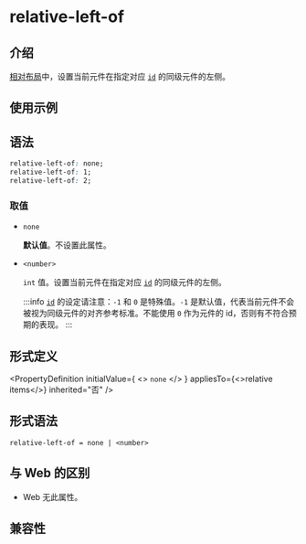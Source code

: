 # relative-left-of

## 介绍

[相对布局](/guide/ui/layout/relative-layout.mdx)中，设置当前元件在指定对应 [`id`](./relative-id.mdx) 的同级元件的左侧。

## 使用示例


<Go
  example="css-api"
  entry="src/relative-left-of"
  defaultFile="src/relative-left-of/App.tsx"
  img="https://lf-lynx.tiktok-cdns.com/obj/lynx-artifacts-oss-sg/lynx-website/assets/doc/css/relative-left-of.png"
  defaultEntryFile="dist/relative-left-of.lynx.bundle"
  entry="src/relative-left-of"
/>

## 语法

```css
relative-left-of: none;
relative-left-of: 1;
relative-left-of: 2;
```

### 取值

- `none`

  **默认值**。不设置此属性。

- `<number>`

  `int` 值。设置当前元件在指定对应 [`id`](./relative-id.mdx) 的同级元件的左侧。

  :::info
  [`id`](./relative-id.mdx) 的设定请注意：`-1` 和 `0` 是特殊值。`-1` 是默认值，代表当前元件不会被视为同级元件的对齐参考标准。不能使用 `0` 作为元件的 id，否则有不符合预期的表现。
  :::

## 形式定义


<PropertyDefinition
  initialValue={
    <>
      <code>none</code>
    </>
  }
  appliesTo={<>relative items</>}
  inherited="否"
/>

## 形式语法

```
relative-left-of = none | <number>
```

## 与 Web 的区别

- Web 无此属性。

## 兼容性


<LegacyCompatTable metadata="css/properties/relative-left-of" />
